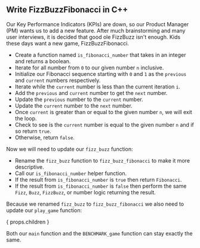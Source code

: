 
## Write FizzBuzzFibonacci in C++

Our Key Performance Indicators (KPIs) are down,
so our Product Manager (PM) wants us to add a new feature.
After much brainstorming and many user interviews,
it is decided that good ole FizzBuzz isn't enough.
Kids these days want a new game, FizzBuzzFibonacci.

<FizzBuzzFibonacciRules />

<IsFibonacciNumberCode />

- Create a function named `is_fibonacci_number` that takes in an integer and returns a boolean.
- Iterate for all number from `0` to our given number `n` inclusive.
- Initialize our Fibonacci sequence starting with `0` and `1` as the `previous` and `current` numbers respectively.
- Iterate while the `current` number is less than the current iteration `i`.
- Add the `previous` and `current` number to get the `next` number.
- Update the `previous` number to the `current` number.
- Update the `current` number to the `next` number.
- Once `current` is greater than or equal to the given number `n`, we will exit the loop.
- Check to see is the `current` number is equal to the given number `n` and if so return `true`.
- Otherwise, return `false`.

Now we will need to update our `fizz_buzz` function:

<FizzBuzzFibonacciCode />

- Rename the `fizz_buzz` function to `fizz_buzz_fibonacci` to make it more descriptive.
- Call our `is_fibonacci_number` helper function.
- If the result from `is_fibonacci_number` is `true` then return `Fibonacci`.
- If the result from `is_fibonacci_number` is `false` then perform the same `Fizz`, `Buzz`, `FizzBuzz`, or number logic returning the result.

Because we renamed `fizz_buzz` to `fizz_buzz_fibonacci` we also need to update our `play_game` function:

{ props.children }

Both our `main` function and the `BENCHMARK_game` function can stay exactly the same.
